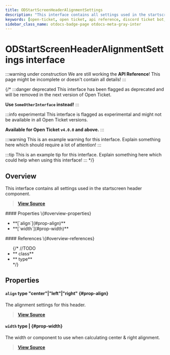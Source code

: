 ```yaml
---
title: ODStartScreenHeaderAlignmentSettings
description: "This interface contains all settings used in the startscreen header component."
keywords: [open-ticket, open ticket, api reference, discord ticket bot, interface]
sidebar_class_name: otdocs-badge-page otdocs-meta-gray-inter
---
```

<head>
    <link rel="apple-touch-icon" href="/img/logo_vertical.png"/>
</head>

# ODStartScreenHeaderAlignmentSettings <M color="gray">interface</M>

:::warning under construction
We are still working the **API Reference**! This page might be incomplete or doesn't contain all details!
:::

{/*
:::danger deprecated
This interface has been flagged as deprecated and will be removed in the next version of Open Ticket.

**Use `SomeOtherInterface` instead!**
:::

:::info experimental
This interface is flagged as experimental and might not be available in all Open Ticket versions.

**Available for Open Ticket `v4.0.0` and above.**
:::

:::warning
This is an example warning for this interface. Explain something here which should require a lot of attention!
:::

:::tip
This is an example tip for this interface. Explain something here which could help when using this interface!
:::
*/}

## Overview
This interface contains all settings used in the startscreen header component.

> [**View Source**](https://otgithub.dj-dj.be/tree/main/src/core/api/modules/startscreen.ts#L135)

<FlexHorizontal>
<div style={{width:"50%"}}>
    #### Properties \{#overview-properties}
    <ul>
        <li>**[`align`](#prop-align)**</li>
        <li>**[`width`](#prop-width)**</li>
    </ul>
</div>
<div style={{width:"50%"}}>
    #### References \{#overview-references}
    <ul>
        {/*
        //TODO
        <li>**<code><ApiUrl url="class:ODId" label="api.ODId"/></code> <M color="purple">class</M>**</li>
        <li>**<code><ApiUrl url="type:ODExampleType" label="api.ODExampleType"/></code> <M color="brown">type</M>**</li>
        */}
    </ul>
</div>
</FlexHorizontal>

## Properties
<Divider></Divider>
#### `align` <M color="brown">type</M> <ApiBlock>"center"|"left"|"right"</ApiBlock> \{#prop-align}
The alignment settings for this header.

> [**View Source**](https://otgithub.dj-dj.be/tree/main/src/core/api/modules/startscreen.ts#L137)

<Divider></Divider>
#### `width` <M color="brown">type</M> <ApiBlock><ApiUrl url="js:number" label="number"/>|<ApiUrl url="class:ODStartScreenComponent" label="api.ODStartScreenComponent"/></ApiBlock> \{#prop-width}
The width or component to use when calculating center & right alignment.

> [**View Source**](https://otgithub.dj-dj.be/tree/main/src/core/api/modules/startscreen.ts#L139)

<Divider></Divider>
